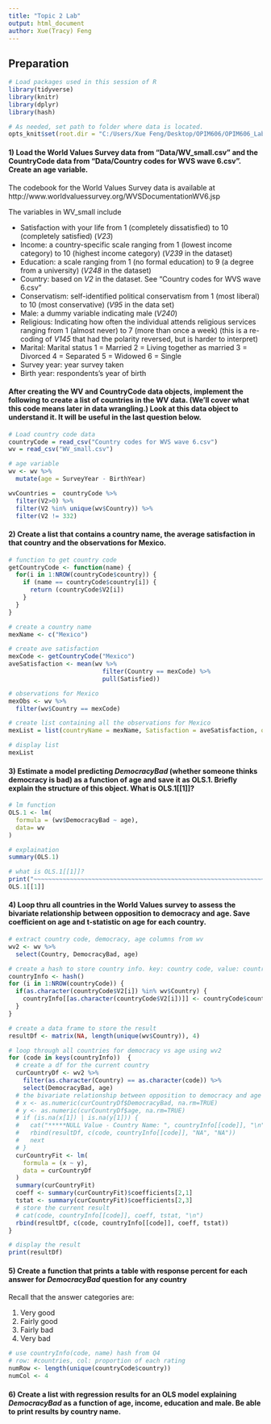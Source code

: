```yaml
---
title: "Topic 2 Lab"
output: html_document
author: Xue(Tracy) Feng
---
```


## Preparation

```r
# Load packages used in this session of R
library(tidyverse)
library(knitr)
library(dplyr)
library(hash)

# As needed, set path to folder where data is located.
opts_knit$set(root.dir = "C:/Users/Xue Feng/Desktop/OPIM606/OPIM606_Lab2")
```


#### 1) Load the World Values Survey data from "Data/WV_small.csv" and the CountryCode data from "Data/Country codes for WVS wave 6.csv". Create an age variable.

The codebook for the World Values Survey data is available at 
http://www.worldvaluessurvey.org/WVSDocumentationWV6.jsp

The variables in WV_small include

- Satisfaction with your life from 1 (completely dissatisfied) to 10 (completely satisfied) (*V23*)
- Income: a country-specific scale ranging from 1 (lowest income category) to 10 (highest income category) (*V239* in the dataset)
- Education: a scale ranging from 1 (no formal education) to 9 (a degree from a university) (*V248* in the dataset)
- Country: based on *V2* in the dataset.  See “Country codes for WVS wave 6.csv”
- Conservatism: self-identified political conservatism from 1 (most liberal) to 10 (most conservative) (*V95* in the data set)
- Male: a dummy variable indicating male (*V240*)
- Religious: Indicating how often the individual attends religious services ranging from 1 (almost never) to 7 (more than once a week) (this is a re-coding of *V145* that had the polarity reversed, but is harder to interpret)
- Marital: Marital status 1 = Married 2 = Living together as married 3 = Divorced 4 = Separated 5 = Widowed 6 = Single
- Survey year: year survey taken
- Birth year: respondents's year of birth

#### **After** creating the WV and CountryCode data objects, implement the following to create a list of countries in the WV data.  (We'll cover what this code means later in data wrangling.)  Look at this data object to understand it.  It will be useful in the last question below.

```r
# Load country code data
countryCode = read_csv("Country codes for WVS wave 6.csv")
wv = read_csv("WV_small.csv")

# age variable
wv <- wv %>%
  mutate(age = SurveyYear - BirthYear)

wvCountries =  countryCode %>% 
  filter(V2>0) %>%
  filter(V2 %in% unique(wv$Country)) %>%
  filter(V2 != 332)
```

#### 2) Create a list that contains a country name, the average satisfaction in that country and the observations for Mexico.

```r

# function to get country code
getCountryCode <- function(name) {
  for(i in 1:NROW(countryCode$country)) {
    if (name == countryCode$country[i]) {
      return (countryCode$V2[i])
    }
  }
}

# create a country name
mexName <- c("Mexico")

# create ave satisfaction
mexCode <- getCountryCode("Mexico")
aveSatisfaction <- mean(wv %>%
                          filter(Country == mexCode) %>%
                          pull(Satisfied))

# observations for Mexico
mexObs <- wv %>%
  filter(wv$Country == mexCode)

# create list containing all the observations for Mexico
mexList = list(countryName = mexName, Satisfaction = aveSatisfaction, observations = mexObs)

# display list
mexList

```

#### 3) Estimate a model predicting *DemocracyBad* (whether someone thinks democracy is bad) as a function of age and save it as OLS.1.  Briefly explain the structure of this object. What is OLS.1[[1]]?

```r

# lm function
OLS.1 <- lm(
  formula = (wv$DemocracyBad ~ age),
  data= wv
)

# explaination
summary(OLS.1)

# what is OLS.1[[1]]?
print("~~~~~~~~~~~~~~~~~~~~~~~~~~~~~~~~~~~~~~~~~~~~~~~~~~~~~~~~~~~~~~~~~~")
OLS.1[[1]]
```
#### 4) Loop thru all countries in the World Values survey to assess the bivariate relationship between opposition to democracy and age. Save coefficient on age and t-statistic on age for each country.

```r

# extract country code, democracy, age columns from wv
wv2 <- wv %>%
  select(Country, DemocracyBad, age)

# create a hash to store country info. key: country code, value: country name
countryInfo <- hash()
for (i in 1:NROW(countryCode)) {
  if(as.character(countryCode$V2[i]) %in% wv$Country) {
    countryInfo[[as.character(countryCode$V2[i])]] <- countryCode$country[i]
  }
}

# create a data frame to store the result
resultDf <- matrix(NA, length(unique(wv$Country)), 4)

# loop through all countries for democracy vs age using wv2
for (code in keys(countryInfo))  {
  # create a df for the current country
  curCountryDf <- wv2 %>%
    filter(as.character(Country) == as.character(code)) %>%
    select(DemocracyBad, age)
  # the bivariate relationship between opposition to democracy and age
  # x <- as.numeric(curCountryDf$DemocracyBad, na.rm=TRUE)
  # y <- as.numeric(curCountryDf$age, na.rm=TRUE)
  # if (is.na(x[1]) | is.na(y[1])) {
  #   cat("*****NULL Value - Country Name: ", countryInfo[[code]], "\n")
  #   rbind(resultDf, c(code, countryInfo[[code]], "NA", "NA"))
  #   next
  # }
  curCountryFit <- lm(
    formula = (x ~ y),
    data = curCountryDf
  )
  summary(curCountryFit)
  coeff <- summary(curCountryFit)$coefficients[2,1]
  tstat <- summary(curCountryFit)$coefficients[2,3]
  # store the current result
  # cat(code, countryInfo[[code]], coeff, tstat, "\n")
  rbind(resultDf, c(code, countryInfo[[code]], coeff, tstat))
}

# display the result
print(resultDf)
```


#### 5) Create a function that prints a table with response percent for each answer for *DemocracyBad* question for any country

Recall that the answer categories are:

1. Very good
2. Fairly good
3. Fairly bad
4. Very bad  

```r

# use countryInfo(code, name) hash from Q4
# row: #countries, col: proportion of each rating
numRow <- length(unique(countryCode$country))
numCol <- 4


```

#### 6) Create a list with regression results for an OLS model explaining *DemocracyBad* as a function of age, income, education and male.  Be able to print results by country name.

```r
```
